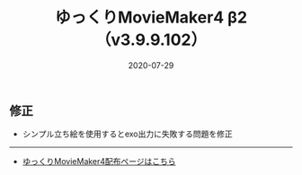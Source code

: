 ﻿---
title: ゆっくりMovieMaker4 β2 （v3.9.9.102）
date: 2020-07-29
tags: [YMM4,お知らせ]
---
## 修正
- シンプル立ち絵を使用するとexo出力に失敗する問題を修正

---

- [ゆっくりMovieMaker4配布ページはこちら](/ymm4/)